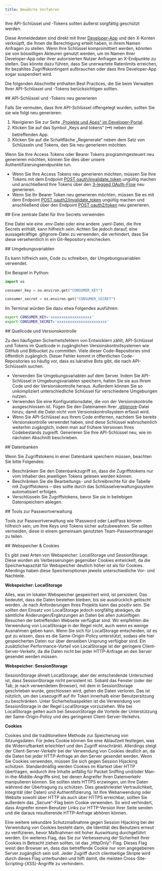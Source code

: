 ```yaml
---
title: Bewährte Verfahren
---
```



Ihre API-Schlüssel und -Tokens sollten äußerst sorgfältig geschützt werden. 

Diese Anmeldedaten sind direkt mit Ihrer [Developer-App](/de/resources/fundamentals/developer-apps) und den X-Konten verknüpft, die Ihnen die Berechtigung erteilt haben, in ihrem Namen Anfragen zu stellen. Wenn Ihre Schlüssel kompromittiert werden, könnten sie von böswilligen Akteuren genutzt werden, um im Namen Ihrer Developer-App oder ihrer autorisierten Nutzer Anfragen an X-Endpunkte zu stellen. Das könnte dazu führen, dass Sie unerwartete Ratenlimits erreichen, Ihr bezahltes Zugriffskontingent aufbrauchen oder dass Ihre Developer-App sogar suspendiert wird.

Die folgenden Abschnitte enthalten Best Practices, die Sie beim Verwalten Ihrer API-Schlüssel und -Tokens berücksichtigen sollten.

<div id="regenerate-api-keys-and-tokens">
  ## API-Schlüssel und -Tokens neu generieren
</div>

Falls Sie vermuten, dass Ihre API-Schlüssel offengelegt wurden, sollten Sie sie wie folgt neu generieren:

1. Navigieren Sie zur Seite [„Projekte und Apps“ im Developer-Portal](https://developer.x.com/en/portal/projects-and-apps.html).
2. Klicken Sie auf das Symbol „Keys and tokens“ (🗝) neben der betreffenden App.
3. Klicken Sie auf die Schaltfläche „Regenerate“ neben dem Satz von Schlüsseln und Tokens, den Sie neu generieren möchten.

Wenn Sie Ihre Access Tokens oder Bearer Tokens programmgesteuert neu generieren möchten, können Sie dies über unsere Authentifizierungsendpunkte tun.

- Wenn Sie Ihre Access Tokens neu generieren möchten, müssen Sie Ihre Tokens mit dem Endpoint [POST oauth/invalidate\_token](/de/resources/fundamentals/authentication/api-reference#post-oauth2-invalidate-token) ungültig machen und anschließend Ihre Tokens über den [3-legged OAuth-Flow](/de/resources/fundamentals/authentication/oauth-1-0a/obtaining-user-access-tokens) neu generieren.
- Wenn Sie Ihr Bearer Token neu generieren möchten, müssen Sie es mit dem Endpoint [POST oauth2/invalidate\_token](/de/resources/fundamentals/authentication/api-reference#post-oauth2-invalidate-token) ungültig machen und anschließend über den Endpoint [POST oauth2/token](/de/resources/fundamentals/authentication/api-reference#post-oauth2-token) neu generieren.

<div id="having-a-central-file-for-your-secrets">
  ## Eine zentrale Datei für Ihre Secrets verwenden
</div>

Eine Datei wie eine .env-Datei oder eine andere .yaml-Datei, die Ihre Secrets enthält, kann hilfreich sein. Achten Sie jedoch darauf, eine aussagekräftige .gitignore-Datei zu verwenden, die verhindert, dass Sie diese versehentlich in ein Git-Repository einchecken. 

<div id="environment-variables">
  ## Umgebungsvariablen
</div>

Es kann hilfreich sein, Code zu schreiben, der Umgebungsvariablen verwendet.

Ein Beispiel in Python:

```python
import os

consumer_key = os.environ.get("CONSUMER_KEY")

consumer_secret = os.environ.get("CONSUMER_SECRET")
```

Im Terminal würden Sie dazu etwa Folgendes ausführen:

```bash
export CONSUMER_KEY='xxxxxxxxxxxxxxxxxxx'
export CONSUMER_SECRET='xxxxxxxxxxxxxxxxxxxxxxx'
```

<div id="source-code-and-version-control">
  ## Quellcode und Versionskontrolle
</div>

Zu den häufigsten Sicherheitsfehlern von Entwicklern zählt, API-Schlüssel und Tokens im Quellcode in zugänglichen Versionskontrollsystemen wie GitHub und Bitbucket zu committen. Viele dieser Code-Repositories sind öffentlich zugänglich. Dieser Fehler kommt in öffentlichen Code-Repositories so häufig vor, dass es lukrative Bots gibt, die nach API-Schlüsseln suchen.

- Verwenden Sie Umgebungsvariablen auf dem Server. Indem Sie API-Schlüssel in Umgebungsvariablen speichern, halten Sie sie aus Ihrem Code und der Versionskontrolle heraus. Außerdem können Sie so unkompliziert unterschiedliche Schlüssel für verschiedene Umgebungen nutzen.
- Verwenden Sie eine Konfigurationsdatei, die von der Versionskontrolle ausgeschlossen ist. Fügen Sie den Dateinamen Ihrer [.gitignore](https://git-scm.com/docs/gitignore)-Datei hinzu, damit die Datei nicht vom Versionskontrollsystem erfasst wird.
- Wenn Sie API-Schlüssel aus Ihrem Code entfernen, nachdem Sie bereits Versionskontrolle verwendet haben, sind diese Schlüssel wahrscheinlich weiterhin zugänglich, indem man auf frühere Versionen Ihres Codebestands zugreift. Generieren Sie Ihre API-Schlüssel neu, wie im nächsten Abschnitt beschrieben.

<div id="databases">
  ## Datenbanken
</div>

Wenn Sie Zugriffstokens in einer Datenbank speichern müssen, beachten Sie bitte Folgendes:

- Beschränken Sie den Datenbankzugriff so, dass die Zugriffstokens nur vom Inhaber des jeweiligen Tokens gelesen werden können.
- Beschränken Sie die Bearbeitungs- und Schreibrechte für die Tabelle mit Zugriffstokens – dies sollte durch das Schlüsselverwaltungssystem automatisiert erfolgen.
- Verschlüsseln Sie Zugriffstokens, bevor Sie sie in beliebigen Datenspeichern ablegen.

<div id="password-management-tools">
  ## Tools zur Passwortverwaltung
</div>

Tools zur Passwortverwaltung wie 1Password oder LastPass können hilfreich sein, um Ihre Keys und Tokens sicher aufzubewahren. Sie sollten vermeiden, diese in einem gemeinsam genutzten Team-Passwortmanager zu teilen.

<div id="web-storage-cookies">
  ## Webspeicher & Cookies
</div>

Es gibt zwei Arten von Webspeicher: LocalStorage und SessionStorage. Diese wurden als Verbesserungen gegenüber Cookies entwickelt, da die Speicherkapazität für Webspeicher deutlich höher ist als für Cookies. Allerdings haben diese Speicheroptionen jeweils unterschiedliche Vor- und Nachteile.
 

**Webspeicher: LocalStorage**

Alles, was im lokalen Webspeicher gespeichert wird, ist persistent. Das bedeutet, dass die Daten bestehen bleiben, bis sie ausdrücklich gelöscht werden. Je nach Anforderungen Ihres Projekts kann das positiv sein. Sie sollten den Einsatz von LocalStorage jedoch sorgfältig abwägen, da sämtliche Änderungen/Ergänzungen an Daten bei allen zukünftigen Besuchen der betreffenden Webseite verfügbar sind. Wir empfehlen die Verwendung von LocalStorage in der Regel nicht, auch wenn es wenige Ausnahmen geben kann. Wenn Sie sich für LocalStorage entscheiden, ist es gut zu wissen, dass es die Same-Origin-Policy unterstützt, sodass alle hier gespeicherten Daten nur über denselben Ursprung verfügbar sind. Ein zusätzlicher Performance-Vorteil von LocalStorage ist der geringere Client-Server-Verkehr, da die Daten nicht bei jeder HTTP-Anfrage an den Server gesendet werden müssen.
 

**Webspeicher: SessionStorage**

SessionStorage ähnelt LocalStorage, aber der entscheidende Unterschied ist, dass SessionStorage nicht persistent ist. Sobald das Fenster (oder der Tab, je nach verwendetem Browser), mit dem in SessionStorage geschrieben wurde, geschlossen wird, gehen die Daten verloren. Das ist nützlich, um den Lesezugriff auf Ihr Token innerhalb einer Benutzersitzung zu beschränken. Unter Sicherheitsaspekten ist die Verwendung von SessionStorage in der Regel LocalStorage vorzuziehen. Wie bei LocalStorage gelten auch bei SessionStorage die Vorteile der Unterstützung der Same-Origin-Policy und des geringeren Client-Server-Verkehrs.
 

**Cookies**

Cookies sind die traditionellere Methode zur Speicherung von Sitzungsdaten. Für jedes Cookie können Sie eine Ablaufzeit festlegen, was die Widerrufbarkeit erleichtert und den Zugriff einschränkt. Allerdings steigt der Client-Server-Verkehr bei der Verwendung von Cookies deutlich an, da die Daten bei jeder HTTP-Anfrage an den Server gesendet werden. Wenn Sie Cookies verwenden, müssen Sie sich gegen Session Hijacking schützen. Standardmäßig werden Cookies im Klartext über HTTP übertragen, wodurch ihre Inhalte anfällig für Packet Sniffing und/oder Man-in-the-Middle-Angriffe sind, bei denen Angreifer Ihren Datenverkehr manipulieren können. Sie sollten stets HTTPS erzwingen, um Ihre Daten während der Übertragung zu schützen. Dies gewährleistet Vertraulichkeit, Integrität (der Daten) und Authentifizierung. Ist Ihre Webanwendung oder Website sowohl über HTTP als auch über HTTPS erreichbar, sollten Sie außerdem das „Secure“-Flag beim Cookie verwenden. So wird verhindert, dass Angreifer einem Benutzer Links zur HTTP-Version Ihrer Seite senden und die daraus resultierende HTTP-Anfrage abhören können.

Eine weitere sekundäre Schutzmaßnahme gegen Session Hijacking bei der Verwendung von Cookies besteht darin, die Identität des Benutzers erneut zu verifizieren, bevor Maßnahmen mit hoher Auswirkung durchgeführt werden. Ein weiteres Flag, das Sie zur Verbesserung der Sicherheit Ihrer Cookies in Betracht ziehen sollten, ist das „HttpOnly“-Flag. Dieses Flag weist den Browser an, dass das betreffende Cookie nur vom angegebenen Server zugänglich sein soll. Jeder Zugriff durch clientseitige Skripte wird durch dieses Flag unterbunden und hilft damit, die meisten Cross-Site-Scripting-(XSS)-Angriffe zu verhindern.